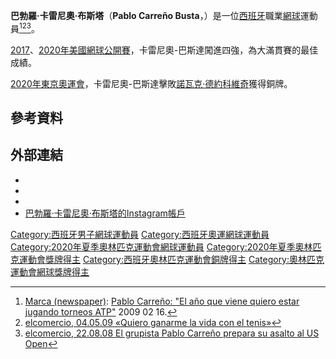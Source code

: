 {{Expand|time=2015-04-28}}
{{Infobox 网球
|姓名= Pablo Carreño-Busta
|照片=Pablo Carreño Busta at 2014 Madrid Open.jpg
|国籍={{ESP}}
|生年=
|生日={{birth_date_and_age|1991|7|12|mf=y}}
|出生地={{ESP}}[[希洪|希洪]]
|居住地={{ESP}}[[巴塞隆納|巴塞隆納]]
|身高=188
|体重=74
|持拍手=右
|反拍=雙手
|转职业年=2009年
|球拍=
|球衣=
|球鞋=
|单打最高排名=10（2017年9月11日）
|双打最高排名=16（2017年7月17日）
|现单打排名=11（2021年7月19日）
|现双打排名=77（2021年7月26日）
|单打冠军头衔=6
|双打冠军头衔=4
|职业战绩={{tennis record|won=220|lost=176}}
|doublesrecord        = {{tennis record|won=94|lost=83}}
|奖金=$11,810,701[[美元|美元]]
|澳网最好成绩=第四輪（2018、2019）
|法网最好成绩=八強（[[2017年法國網球公開賽男子單打比賽|2017]]、2020）
|温网最好成绩=第一輪（2014、2015、2016、2018、2019、2021）
|美网最好成绩=四強（[[2017年美國網球公開賽男子單打比賽|2017]]、2020）
|Othertournaments=yes
|MastersCupresult=小組賽 (2017)
|Olympicsresult=[[File:Bronze_medal_olympic.svg|15px]] 銅牌 ([[2020年夏季奧林匹克運動會網球比賽|2020]])
|澳網雙打最好成績=四強（2017）
|法網雙打最好成績=第二輪（2015、2016）
|溫網雙打最好成績=第二輪（2019）
|美網雙打最好成績=亞軍（2016）
|大满贯个数=
|奥运会最好成绩=
|mixedrecord          =
|mixedtitles          =
|Team= yes
|DavisCupresult= '''冠軍''' (2019)
|medaltemplates-expand=yes
|medaltemplates=
{{MedalSport|男子[[網球|網球]]}}
{{MedalCountry|{{ESP}}}}
{{MedalCompetition|[[奧林匹克運動會|奧林匹克運動會]]}}
{{MedalBronze|[[2020年夏季奧林匹克運動會|2020年 東京]]|[[2020年夏季奧林匹克運動會網球男子單打比賽|男子單打]]}}
|updated = {{date|2021-7-31}}
}}

'''巴勃羅·卡雷尼奧·布斯塔'''（'''Pablo Carreño Busta'''，{{bd|1991年|7月12日}}）是一位[[西班牙|西班牙]]職業[[網球|網球]]運動員<ref>[[Marca_(newspaper)|Marca (newspaper)]]: [http://www.marca.com/2009/02/16/tenis/1234786640.html Pablo Carreño: "El año que viene quiero estar jugando torneos ATP"] {{Wayback|url=http://www.marca.com/2009/02/16/tenis/1234786640.html |date=20170820162432 }} 2009 02 16.</ref><ref>[http://www.elcomerciodigital.com/gijon/20090504/deportes/deporte/quiero-ganarme-vida-tenis-20090504.html elcomercio, 04.05.09 «Quiero ganarme la vida con el tenis»]</ref><ref>[http://www.elcomerciodigital.com/gijon/20080822/deportes/deporte/grupista-pablo-carreno-prepara-20080822.html elcomercio, 22.08.08 El grupista Pablo Carreño prepara su asalto al US Open]</ref>。

[[2017年美國網球公開賽|2017]]、[[2020年美國網球公開賽|2020年美國網球公開賽]]，卡雷尼奧-巴斯達闖進四強，為大滿貫賽的最佳成績。

[[2020年夏季奧林匹克運動會網球男子單打比賽|2020年東京奧運會]]，卡雷尼奧-巴斯達擊敗[[諾瓦克·德約科維奇|諾瓦克·德約科維奇]]獲得銅牌。

== 參考資料 ==
{{reflist|2}}

== 外部連結 ==
* {{ATP|CD85}}
* {{ITF Profile|id=100091112}}
* {{DavisCupplayerlink|100091112}}
*[https://instagram.com/pablo_carreno_ 巴勃羅·卡雷尼奧·布斯塔的Instagram帳戶] {{Wayback|url=https://instagram.com/pablo_carreno_ |date=20180923025757 }}

{{网球选手前十名}}

{{Authority control}}
{{DEFAULTSORT:Carreno Busta, Pablo}}
[[Category:西班牙男子網球運動員|Category:西班牙男子網球運動員]]
[[Category:西班牙奧運網球運動員|Category:西班牙奧運網球運動員]]
[[Category:2020年夏季奧林匹克運動會網球運動員|Category:2020年夏季奧林匹克運動會網球運動員]]
[[Category:2020年夏季奧林匹克運動會獎牌得主|Category:2020年夏季奧林匹克運動會獎牌得主]]
[[Category:西班牙奧林匹克運動會銅牌得主|Category:西班牙奧林匹克運動會銅牌得主]]
[[Category:奧林匹克運動會網球獎牌得主|Category:奧林匹克運動會網球獎牌得主]]